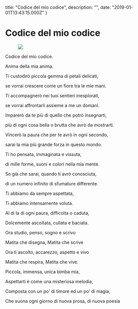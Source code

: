 

  title: "Codice del mio codice",
  description: "",
  date: "2019-01-01T13:43:15.000Z"
}


# Codice del mio codice

<figure  data-orig-height="1266" data-orig-width="1280"><img src={image} /></figure><p>Codice del mio codice.</p><p>Anima della mia anima.</p><p>Ti custodirò piccola gemma di petali delicati,</p><p>se vorrai crescere come un fiore tra le mie mani.</p><p>Ti accompagnerò nei tuoi sentieri inesplorati,</p><p>se vorrai affrontarli assieme a me un domani.</p><p>Imparerò da te più di quello che potrò insegnarti,</p><p>più di ogni cosa bella o brutta che avrò da mostrarti.</p><p>Vincerò la paura che per te avrò in ogni secondo,</p><p>sarai la mia più grande forza in questo mondo.</p><p>Ti ho pensata, immaginata e vissuta,</p><p>di mille forme, suoni e colori nella mia mente.</p><p>So già che sarai, quando ti avrò conosciuta,</p><p>di un numero infinito di sfumature differente.</p><p>Ti abbiamo da sempre aspettata,</p><p>Ti abbiamo intensamente voluta.</p><p>Al di la di ogni paura, difficolta o caduta,</p><p>Dolcemente ascoltata, cullata e baciata.</p><p>Ora studio, penso, sogno e scrivo</p><p>Matita che disegna, Matita che scrive</p><p>Ora ti ascolto, accarezzo, aspetto e vivo</p><p>Matita che respira, Matita che vive.</p><p>Piccola, immensa, unica bimba mia,</p><p>Aspettarti è come una misteriosa melodia,</p><p>Composta con un po’ di timore ed un po’ di magia,</p><p>Che suona ogni giorno di nuova prosa, di nuova poesia</p>
  